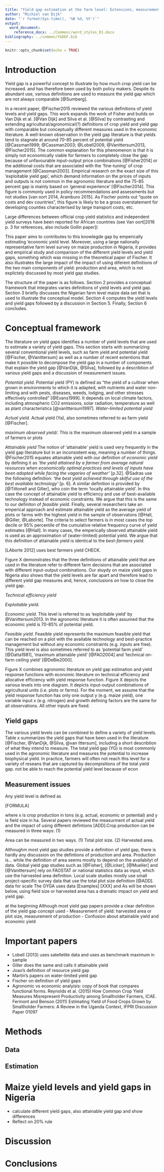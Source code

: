 ```yaml
---
title: "Yield gap estimation at the farm level: Extensions, measurement issues and application"
author: "Michiel van Dijk"
date: "`r format(Sys.time(), '%B %d, %Y')`"
output: 
  word_document:
    reference_docx: ../Common//word_styles_01.docx
bibliography: ../common/YGDEF.bib
---
```


```r
knitr::opts_chunk$set(echo = TRUE)
```

# Introduction
Yield gap is a powerful concept to illustrate by how much crop yield can be increased.  and has therefore been used by both policy makers.  Despite its abundant use, various definitions are used to measure the yield gap which are not always comparable [@Sumberg]. 

In a recent paper, @Fischer2015 reviewed the various definitions of yield levels and yield gaps. This work expands the work of Fisher and builds on Van Dijk et al. [@Van Dijk] and Silva et al. [@Silva] by contrasting and extending agricultural/agronomical(?) definitions of crop yield and yield gap with comparable but conceptually different measures used in the economic literature. A well-known observation in the yield gap literature is that yields tend to stagnate at around 70-85 percent of potential yield [@Cassman1999; @Cassman2003; @Lobell2009, @Vanittersum2013, @Fischer2015]. The common explanation for this phenomenon is that it is simply not economically viable for farmers to completely close the gap because of unfavourable input-output price combinations [@Fisher2014] or the additional costs that are associated with the 'fine-tuning' of crop management [@Cassman2003]. Empirical research on the exact size of this 'exploitable yield gap', which demand information on the prices of inputs and outputs is not common in the agronomic literature and the 75-85 percent gap is mainly based on 'general experience' [@Fischer2014]. This figure is commonly used in policy recommendations and assessments but not studies [van oort 2014, Aramburo 2015]. As Fischer points out "quote on costs and dev countries", this figure is likely to be a gross overstatement for developing counties characterised by large transport costs, etc.

Large differences between official crop yield statistics and independent yield surveys have been reported for African countries (see Van oort[2016 p. 3 for references, also include Gollin paper])

This paper aims to contributes to this knowlegde gap by emperically estimating 'economic yield level. Moreover, using a large nationally representative farm level survey on maize production in Nigeria, it provides and empirical study and comparison of the different yield levels and yield gaps, something which was missing in the theoretical paper of Fischer. It also illustrates the large impact of the impact of using diferent definitions of the two main components of yield: production and area, which is not explictely discussed by most yield gap studies.  

The structure of the paper is as follows. Section 2 provides a conceptual framework that integrates varies definitions of yield levels and yield gap. Section 3 briefly discusses the Nigerian farm level maize data set that is used to illustrate the conceptual model. Section 4 computes the yield levels and yield gaps followed by a discussion in Section 5. Finally, Section 6 concludes. 

# Conceptual framework
The literature on yield gaps identifies a number of yield levels that are used to estimate a variety of yield gaps. This section starts with summarizing several conventional yield levels, such as farm yield and potential yield [@Fischer, @Vanittersum] as well as a number of recent extentions that make it possible to decompose the yield gap in a number of components that explain the yield gap [@VanDijk, @Silva], followed by a describtion of various yield gaps and a discussion of measurement issues. 


_Potential yield._ Potential yield (PY) is defined as “the yield of a cultivar when grown in environments to which it is adapted, with nutrients and water non-limiting and with pests, diseases, weeds, lodging, and other stresses effectively controlled” [@Evans1999]. It depends on local climate factors, including  atmospheric CO2 emissions, solar radiation, temperature as well as plant characteristics [@vanIttersum1997]. _Water-limited potential yield_ 

_Actual yield._ Actual yield (Ya), also sometimes referred to as farm yield [@Fischer].

_maximum observed yield/._ This is the maximum observed yield in a sample of farmers or plots

_Attainable yield_ The notion of 'attainable' yield is used very frequently in the yield gap literature but in an inconsistent way, meaning a number of things. @Fischer2015 equates attainable yield with our definition of *economic yield* by defining it as *'the yield attained by a farmer from average natural resources when economically optimal practices and levels of inputs have been adopted while facing the vagaries of weather'* [p.32]. @Sadras use the following definition: *'the best yield achieved through skilful use of the best available technology'* [p. 6]. A similar definition is provided by [@Tittonell and Giller], who coin the term 'locally attainable yield'. In this case the concept of attainable yield to efficiency and use of best-available technology instead of economic constraints. We argue that this is the same to our definiton of *feasible yield*. Finally, several researchers take an emperical approach and estimate attainable yield as the average yield of plots or farms with the highest yield in the sample of observatons [@Hall, @Giller, @Laborte]. The criteria to select farmers is in most cases the top decile or 95% percentile of the cumulative relative frequency curve of yield estimates [@Hall]. In many cases, the emperically observed attainable yield is used as an approximation of (water-limited) potential yield. We argue that this definition of attainable yield is identical to the *best-farmers yield*. 

[LAborte 2012] uses best farmers yield CHECK.

Figure X demonstrates that the three definitions of attainable yield that are used in the literature refer to different farm decisions that are associated with different input-output combinations. Our stuydy on maize yield gaps in Nigeria also shows that the yield levels are far apart and therefore lead to different yield gap measures and, hence, conclusions on how to close the yield gap.   


_Technical efficiency yield_


_Exploitable yield._ 

_Economic yield._ This level is referred to as 'exploitable yield' by @Vanittersum2013. In the agronomic literature it is often assumed that the economic yield is 70-85% of potential yield. 

_Feasible yield._ Feasible yield represents the maximum feasible yield that can be reached on a plot with the available technology and best-practice management but without any economic constraints (e.g. inputs are free). This yield level is also sometimes referred to as ‘potential farm yield’ [@Datta1981], ‘maximum attainable yield’ [@FAO2004] and ‘technical on-farm ceiling yield’ [@DeBie2000]. 

Figure X combines agronomic literature on yield gap estimation and yield response functions with economic literature on technical efficiency and allocative efficiency with yield response function.
Figure X depicts the various levels into one diagram. It depicts input-output combinations of agricultural units (i.e. plots or farms). For the moment, we assume that the yield response function has only one output y (e.g. maize yield), one variable input x (e.g. nitrogen) and growth defining factors are the same for all observations.  All other inputs are fixed. 


## Yield gaps
The various yield levels can be combined to define a variety of yield levels. Table x summarizes the yield gaps that have been used in the literature [@Fischer, @VanDijk, @Silva, @van Ittersum], including a short describtion of what they intend to measure. The total yield gap (YG) is most commonly used in the agronomic literature and measures the potential to increase biophysical yield. In practice, farmers will often not reach this level for a variety of reseans that are captured by decompisitions of the total yield gap. not be able to reach the potential yield level because of econ 





## Measurement issues


Any yield level is defined as 

[FORMULA]

where x is crop production in tons (e.g. actual, economic or potential) and y is field size in ha. Several papers reviewed the measurment of actual yield and the impact of using different defintions [ADD].Crop production can be measured in three ways: (1)

Area can be measured in two ways. (1) Total plot size. (2) Harvested area. 

Althoughm most yield gap studies provide a definition of yield gap, there is hardly any discussion on the defintions of production and area. Production is... while the definition of area seems mostly to depend on the availabilyt of data. Global yield gap studies such as [@Fisher], [@Licker], [@Mueller] and [@Vanittersum] rely on FAOSTAT or national statistics data as input, which use the harvested area definition. Local scale studies mostly use small project-specific survey data that use the total plot size definition [@ADD]. data for  scale The GYGA uses data [Examples] [XXX] and As will be shown below, using field size or harvested area has a dramatic impact on yield and yield gap. 




at the beginning Although most yield gap papers provide a clear definition of the yield gap concept used 
- Measurement of yield: harvested area or plot size, measurement of production
- Confusion about attainable yield and economic yield 


# Important papers
- Lobell (2013) uses satelletite data and uses as benchmark maximum in sample
- Giller does the same and calls it attainable yield
- Joao's definition of resource yield gap
- Martin's papers on water-limited yield gap
- Fischer on definition of yield gaps
- Agronomic vs economic analyisis: copy of book that compares functional forms.
Reynolds et al. (2015) How Common Crop Yield Measures Misrepresent Productivity among Smallholder Farmers, ICAE.
Fermont and Benson (2011) Estimating Yield of Food Crops Grown by Smallholder Farmers: A Review in the Uganda Context, IFPRI Discussion Paper 01097

# Methods
## Data


## Estimation



# Maize yield levels and yield gaps in Nigeria
- calculate different yield gaps, also attainable yield gap and show differences
- Reflect on 20% rule

# Discussion


# Conclusions